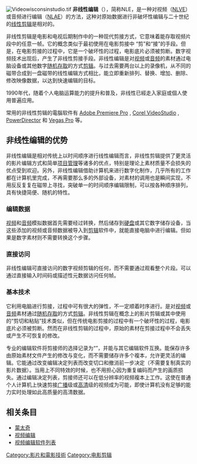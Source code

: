{{expand language|1=en|page=|time=2019-09-09T15:41:22+00:00}}
{{unreferenced|time=2015-08-06T20:18:05+00:00}}
{{noteTA
|1=zh-cn:数字; zh-tw:數位; zh-hant:數碼;
|2=zh-cn:视频; zh-tw:影片; zh-hant:視頻;
|3=zh-cn:音频; zh-tw:音訊; zh-hant:音頻;
}}
[[File:Videowisconsinstudio.tif|thumb]]
'''非线性编辑'''（{{lang-en|'''Non-linear edit'''}}），简称NLE，是一种对视频（[[NLVE|NLVE]]）或音频进行编辑（[[NLAE|NLAE]]）的方法，这种对原始数据进行非破坏性编辑与二十世纪的[[线性剪辑|线性剪辑]]是相对的。

非线性剪辑是电影和电视后期制作中的一种现代剪接方式，它意味着能存取视频片段中的任意一帧。它的概念类似于最初使用在电影剪接中 “剪”和“接”的手段。但是，在电影剪接的过程中，它是一个破坏性的过程，电影底片必须被剪断。数字视频技术出现后，产生了非线性剪接手段。非线性编辑是对[[视频|视频]]或[[音频|音频]]的素材通过电脑设备或其他数字[[随机存取|随机存取]]的方式[[剪辑|剪辑]]。与过去需要两台以上的录像机，从不同的磁带合成到一盘磁带的线性编辑方式相比，能立即重新排列、替换、增加、删除、修改映像数据，以达到快速编辑的目标。

1990年代，随着个人电脑运算能力的提升和普及，非线性已經走入家庭或個人使用普遍应用。

常用的非线性剪辑的電腦软件有 [[Adobe_Premiere_Pro|Adobe Premiere Pro]] , [[會聲會影|Corel VideoStudio]] , [[PowerDirector|PowerDirector]] 和 [[Sony_Vegas_Pro|Vegas Pro]] 等。

== 非线性编辑的优势 ==
非线性编辑是相对传统上以时间顺序进行线性编辑而言，非线性剪辑提供了更灵活的影片编辑方式和简单[[项目管理|项目管理]]等诸多的优点，特别是理论上素材质量不会损失的优点受到欢迎。另外，非线性编辑借助计算机来进行数字化制作，几乎所有的工作都在计算机里完成，不再需要那么多的外部设备，对素材的调用也是瞬间实现，不用反反复复在磁带上寻找，突破单一的时间顺序编辑限制，可以按各种顺序排列，具有快捷简便、随机的特性。

=== 编辑数据 ===

[[视频|视频]]和[[音频|音频]]模拟数据首先需要经过转换，然后储存到[[硬盘|硬盘]]或其它数字储存设备，当这些添加的视频或音频数据被导入到[[剪辑|剪辑]]软件中，就能直接电脑中进行编辑。但如果是数字素材则不需要转换这个步骤。

=== 直接访问 ===

非线性编辑可直接访问的数字视频剪辑的任何{{le|视频帧|film frame}}，而不需要通过观看整个片段。可以通过直接输入时间码或描述性元数据访问任何帧。

=== 基本技术 ===

它利用电脑进行剪接，过程中可有很大的弹性，不一定顺着时序进行。是对[[视频|视频]]或[[音频|音频]]素材通过[[随机存取|随机存取]]的方式[[剪辑|剪辑]]。非线性剪辑在概念上的影片剪辑或其中使用的“剪切和粘贴”技术类似，但在传统电影剪接的过程中有一个破坏性的过程，电影底片必须被剪断。然而在非线性剪辑的过程中，原始的素材在剪接过程中不会丢失或产生不可恢复的修改。

专业的编辑软件将剪接师的选择记录为“{{le|编辑决定列表|Edit decision list}}”，并能与其它编辑软件互换。能保存许多由原始素材文件产生的修改与变化，而不需要储存许多个複本，允许更灵活的编辑。它能通过改变编辑决定列表而改变切口和撤消前一步决定（不需要复制真实的影片数据）。当用上不同特效的时候，也不用担心因为重复编码而产生的画质损失。通过编辑决定列表，剪接师还可以在低分辨率的视频複本上工作。这使在普通个人计算机上快速剪接[[广播|广播]]级或[[高清|高清]]级的视频成为可能，即使计算机没有足够的能力实时处理如此高质量的高清数据。

==相关条目==
*[[蒙太奇|蒙太奇]]
*[[视频编辑|视频编辑]]
*[[视频编辑软件列表|视频编辑软件列表]]
{{剪辑}}
[[Category:影片和電影技術|Category:影片和電影技術]]
[[Category:电影剪辑|Category:电影剪辑]]